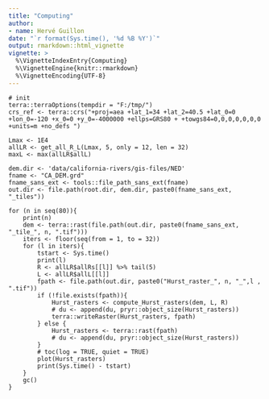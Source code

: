 ```yaml
---
title: "Computing"
author:
- name: Hervé Guillon
date: "`r format(Sys.time(), '%d %B %Y')`"
output: rmarkdown::html_vignette
vignette: >
  %\VignetteIndexEntry{Computing}
  %\VignetteEngine{knitr::rmarkdown}
  %\VignetteEncoding{UTF-8}
---
```



```
# init
terra::terraOptions(tempdir = "F:/tmp/")
crs_ref <- terra::crs("+proj=aea +lat_1=34 +lat_2=40.5 +lat_0=0 +lon_0=-120 +x_0=0 +y_0=-4000000 +ellps=GRS80 + +towgs84=0,0,0,0,0,0,0 +units=m +no_defs ")

Lmax <- 1E4
allLR <- get_all_R_L(Lmax, 5, only = 12, len = 32)
maxL <- max(allLR$allL)

dem.dir <- 'data/california-rivers/gis-files/NED'
fname <- "CA_DEM.grd"
fname_sans_ext <- tools::file_path_sans_ext(fname)
out.dir <- file.path(root.dir, dem.dir, paste0(fname_sans_ext, "_tiles"))

for (n in seq(80)){
	print(n)
	dem <- terra::rast(file.path(out.dir, paste0(fname_sans_ext, "_tile_", n, ".tif")))
	iters <- floor(seq(from = 1, to = 32))
	for (l in iters){
		tstart <- Sys.time()
		print(l)
		R <- allLR$allRs[[l]] %>% tail(5)
		L <- allLR$allL[[l]]
		fpath <- file.path(out.dir, paste0("Hurst_raster_", n, "_",l , ".tif"))
		if (!file.exists(fpath)){
			Hurst_rasters <- compute_Hurst_rasters(dem, L, R)
			# du <- append(du, pryr::object_size(Hurst_rasters))
			terra::writeRaster(Hurst_rasters, fpath)
		} else {
			Hurst_rasters <- terra::rast(fpath)
			# du <- append(du, pryr::object_size(Hurst_rasters))
		}
		# toc(log = TRUE, quiet = TRUE)
		plot(Hurst_rasters)
		print(Sys.time() - tstart)
	}
	gc()
}
```